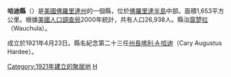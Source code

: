 <!--[[File:Map_of_Florida_highlighting_Hardee_County.svg|right]]-->
{{Infobox U.S. County |
 county  = 哈迪縣|
 state = 佛羅里達州 |
 en county  = Hardee County|
 en state = Florida |
 seal = Seal of Hardee County, Florida.png |
 map = Hardee County Florida.png |
 founded = 1921年4月23日|
 seat = [[沃楚拉_(佛罗里达州)|窩楚拉]] | 
 area = 1,653 [[平方千米|km²]] (638 [[square_mile|mi²]]) |
 area water = 3 km² (1 mi²) |
 area percentage = 0.16% |
 census yr = 2000|
 pop = 26,938 |
 density = 3|
 web = www.hardeecounty.net|
|}}
'''哈迪縣'''（{{lang-en|Hardee County}}）是[[美國|美國]][[佛羅里達州|佛羅里達州]]的一個縣，位於[[佛羅里達半島|佛羅里達半島]]中部。面積1,653平方公里。根據[[美國人口調查局|美國人口調查局]]2000年統計，共有人口26,938人。縣治[[沃楚拉_(佛罗里达州)|窩楚拉]]（Wauchula）。

成立於1921年4月23日。縣名紀念第二十三任[[佛羅里達州州長|州長]][[喀利·A·哈迪|喀利·A·哈迪]]（Cary Augustus Hardee）。
{{哈迪縣 (佛羅里達州)}}
{{Florida}}
[[Category:1921年建立的聚居地|Category:1921年建立的聚居地]]
[[Category:佛羅里達州行政區劃|H]]